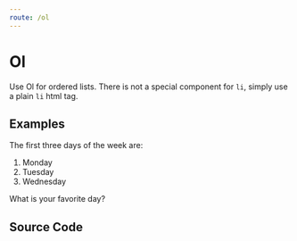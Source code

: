 ```yaml
---
route: /ol
---
```



# Ol

Use Ol for ordered lists. There is not a special component for `li`, simply use a plain `li` html tag.

## Examples

<Playground>
  <Text>The first three days of the week are:</Text>
  <Ol>
    <li>Monday</li>
    <li>Tuesday</li>
    <li>Wednesday</li>
  </Ol>
  <Text>What is your favorite day?</Text>
</Playground>

## Source Code

<Source />
